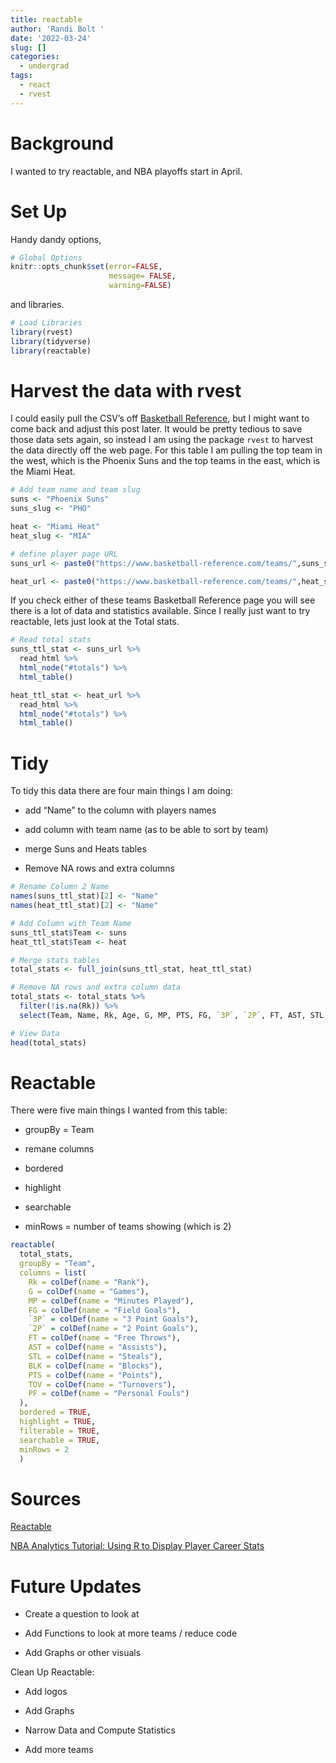 ```yaml
---
title: reactable
author: 'Randi Bolt '
date: '2022-03-24'
slug: []
categories:
  - undergrad
tags:
  - react
  - rvest
---
```


# Background 

I wanted to try reactable, and NBA playoffs start in April. 

# Set Up 

Handy dandy options, 

```r
# Global Options 
knitr::opts_chunk$set(error=FALSE,
                      message= FALSE,
                      warning=FALSE)
```

and libraries. 

```r
# Load Libraries 
library(rvest) 
library(tidyverse) 
library(reactable)
```

# Harvest the data with rvest

I could easily pull the CSV's off [Basketball Reference](https://www.basketball-reference.com/), but I might want to come back and adjust this post later. It would be pretty tedious to save those data sets again, so instead I am using the package `rvest` to harvest the data directly off the web page. For this table I am pulling the top team in the west, which is the Phoenix Suns and the top teams in the east, which is the Miami Heat.   

```r
# Add team name and team slug
suns <- "Phoenix Suns"
suns_slug <- "PHO"

heat <- "Miami Heat"
heat_slug <- "MIA"

# define player page URL
suns_url <- paste0("https://www.basketball-reference.com/teams/",suns_slug,"/2022.html")

heat_url <- paste0("https://www.basketball-reference.com/teams/",heat_slug,"/2022.html")
```

If you check either of these teams Basketball Reference page you will see there is a lot of data and statistics available. Since I really just want to try reactable, lets just look at the Total stats. 

```r
# Read total stats
suns_ttl_stat <- suns_url %>%
  read_html %>%
  html_node("#totals") %>% 
  html_table()

heat_ttl_stat <- heat_url %>%
  read_html %>%
  html_node("#totals") %>% 
  html_table()
```

# Tidy 

To tidy this data there are four main things I am doing: 

- add "Name" to the column with players names

- add column with team name (as to be able to sort by team)

- merge Suns and Heats tables

- Remove NA rows and extra columns 

```r
# Rename Column 2 Name 
names(suns_ttl_stat)[2] <- "Name"
names(heat_ttl_stat)[2] <- "Name"

# Add Column with Team Name
suns_ttl_stat$Team <- suns
heat_ttl_stat$Team <- heat

# Merge stats tables
total_stats <- full_join(suns_ttl_stat, heat_ttl_stat) 

# Remove NA rows and extra column data 
total_stats <- total_stats %>% 
  filter(!is.na(Rk)) %>%
  select(Team, Name, Rk, Age, G, MP, PTS, FG, `3P`, `2P`, FT, AST, STL, BLK, TOV, PF)

# View Data
head(total_stats)
```

# Reactable 

There were five main things I wanted from this table: 

- groupBy = Team 

- remane columns

- bordered

- highlight

- searchable

- minRows = number of teams showing (which is 2)

```r
reactable(
  total_stats,
  groupBy = "Team",
  columns = list(
    Rk = colDef(name = "Rank"),
    G = colDef(name = "Games"),
    MP = colDef(name = "Minutes Played"),
    FG = colDef(name = "Field Goals"),
    `3P` = colDef(name = "3 Point Goals"),
    `2P` = colDef(name = "2 Point Goals"),
    FT = colDef(name = "Free Throws"),
    AST = colDef(name = "Assists"),
    STL = colDef(name = "Steals"),
    BLK = colDef(name = "Blocks"),
    PTS = colDef(name = "Points"),
    TOV = colDef(name = "Turnovers"),
    PF = colDef(name = "Personal Fouls")
  ),
  bordered = TRUE,
  highlight = TRUE,
  filterable = TRUE,
  searchable = TRUE,
  minRows = 2
  )
```

# Sources

[Reactable](https://glin.github.io/reactable/index.html)

[NBA Analytics Tutorial: Using R to Display Player Career Stats](https://sweepsportsanalytics.com/2021/12/19/nba-analytics-tutorial-using-r-to-display-player-career-stats/)

# Future Updates

- Create a question to look at

- Add Functions to look at more teams / reduce code

- Add Graphs or other visuals 

Clean Up Reactable:

- Add logos 

- Add Graphs 

- Narrow Data and Compute Statistics

- Add more teams 


